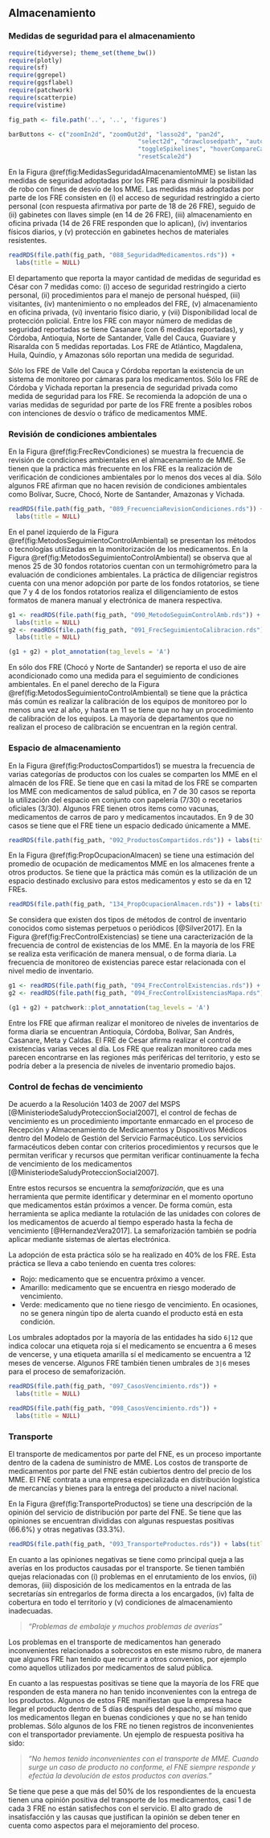 ## Almacenamiento

### Medidas de seguridad para el almacenamiento

```r
require(tidyverse); theme_set(theme_bw())
require(plotly)
require(sf)
require(ggrepel)
require(ggsflabel)
require(patchwork)
require(scatterpie)
require(vistime)

fig_path <- file.path('..', '..', 'figures')

barButtons <- c("zoomIn2d", "zoomOut2d", "lasso2d", "pan2d", 
                                    "select2d", "drawclosedpath", "autoScale2d", "zoom2", 
                                    "toggleSpikelines", "hoverCompareCartesian", "hoverClosestCartesian", 
                                    "resetScale2d")
```

\maxdeadcycles=1000



En la Figura \@ref(fig:MedidasSeguridadAlmacenamientoMME) se listan las medidas de seguridad adoptadas por los FRE para disminuir la posibilidad de robo con fines de desvío de los MME. Las medidas más adoptadas por parte de los FRE consisten en (i) el acceso de seguridad restringido a cierto personal (con respuesta afirmativa por parte de 18 de 26 FRE), seguido de (ii) gabinetes con llaves simple (en 14 de 26 FRE), (iii) almacenamiento en oficina privada (14 de 26 FRE responden que lo aplican), (iv) inventarios físicos diarios, y (v) protección en gabinetes hechos de materiales resistentes. 

```r
readRDS(file.path(fig_path, "088_SeguridadMedicamentos.rds")) + 
  labs(title = NULL)
```

El departamento que reporta la mayor cantidad de medidas de seguridad es César con 7 medidas como: (i) acceso de seguridad restringido a cierto personal, (ii) procedimientos para el manejo de personal huésped, (iii) visitantes, (iv) mantenimiento o no empleados del FRE, (v) almacenamiento en oficina privada, (vi) inventario físico diario, y (vii) Disponibilidad local de protección policial. Entre los FRE con mayor número de medidas de seguridad reportadas se tiene Casanare (con 6 medidas reportadas), y Córdoba, Antioquia, Norte de Santander, Valle del Cauca, Guaviare y Risaralda con 5 medidas reportadas. Los FRE de Atlántico, Magdalena, Huila, Quindío, y Amazonas sólo reportan una medida de seguridad. 

Sólo los FRE de Valle del Cauca y Córdoba reportan la existencia de un sistema de monitoreo por cámaras para los medicamentos. Sólo los FRE de Córdoba y Vichada reportan la presencia de seguridad privada como medida de seguridad para los FRE. Se recomienda la adopción de una o varias medidas de seguridad por parte de los FRE frente a posibles robos con intenciones de desvío o tráfico de medicamentos MME. 

### Revisión de condiciones ambientales

En la Figura \@ref(fig:FrecRevCondiciones) se muestra la frecuencia de revisión de condiciones ambientales en el almacenamiento de MME. Se tienen que la práctica más frecuente en los FRE es la realización de verificación de condiciones ambientales por lo menos dos veces al día. Sólo algunos FRE afirman que no hacen revisión de condiciones ambientales como Bolívar, Sucre, Chocó, Norte de Santander, Amazonas y Vichada.  

```r
readRDS(file.path(fig_path, "089_FrecuenciaRevisionCondiciones.rds")) + 
  labs(title = NULL)
```

En el panel izquierdo de la Figura \@ref(fig:MetodosSeguimientoControlAmbiental) se presentan los métodos o tecnologías utilizadas en la monitorización de los medicamentos. En la Figura \@ref(fig:MetodosSeguimientoControlAmbiental) se observa que al menos 25 de 30 fondos rotatorios cuentan con un termohigrómetro para la evaluación de condiciones ambientales. La práctica de diligenciar registros cuenta con una menor adopción por parte de los fondos rotatorios, se tiene que 7 y 4 de los fondos rotatorios realiza el diligenciamiento de estos formatos de manera manual y electrónica de manera respectiva. 

```r
g1 <- readRDS(file.path(fig_path, "090_MetodoSeguimControlAmb.rds")) + 
  labs(title = NULL)
g2 <- readRDS(file.path(fig_path, "091_FrecSeguimientoCalibracion.rds")) + 
  labs(title = NULL)

(g1 + g2) + plot_annotation(tag_levels = 'A')
```
En sólo dos FRE (Chocó y Norte de Santander) se reporta el uso de aire acondicionado como una medida para el seguimiento de condiciones ambientales. En el panel derecho de la Figura \@ref(fig:MetodosSeguimientoControlAmbiental) se tiene que la práctica más común es realizar la calibración de los equipos de monitoreo por lo menos una vez al año, y hasta en 11 se tiene que no hay un procedimiento de calibración de los equipos. La mayoría de departamentos que no realizan el proceso de calibración se encuentran en la región central. 

### Espacio de almacenamiento

En la Figura \@ref(fig:ProductosCompartidos1) se muestra la frecuencia de varias categorías de productos con los cuales se comparten los MME en el almacén de los FRE. Se tiene que en casi la mitad de los FRE se comparten los MME con medicamentos de salud pública, en 7 de 30 casos se reporta la utilización del espacio en conjunto con papelería (7/30) o recetarios oficiales (3/30). Algunos FRE tienen otros items como vacunas, medicamentos de carros de paro y medicamentos incautados. En 9 de 30 casos se tiene que el FRE tiene un espacio dedicado únicamente a MME.

```r
readRDS(file.path(fig_path, "092_ProductosCompartidos.rds")) + labs(title = NULL)
```
En la Figura \@ref(fig:PropOcupacionAlmacen) se tiene una estimación del promedio de ocupación de medicamentos MME en los almacenes frente a otros productos. Se tiene que la práctica más común es la utilización de un espacio destinado exclusivo para estos medicamentos y esto se da en 12 FREs. 

```r
readRDS(file.path(fig_path, "134_PropOcupacionAlmacen.rds")) + labs(title = NULL)
```

Se considera que existen dos tipos de métodos de control de inventario conocidos como sistemas perpetuos o periódicos [@Silver2017]. 
En la Figura \@ref(fig:FrecControlExistencias) se tiene una caracterización de la frecuencia de control de existencias de los MME. En la mayoría de los FRE se realiza esta verificación de manera mensual, o de forma diaria. La frecuencia de monitoreo de existencias parece estar relacionada con el nivel medio de inventario. 

```r
g1 <- readRDS(file.path(fig_path, "094_FrecControlExistencias.rds")) + labs(title = NULL)
g2 <- readRDS(file.path(fig_path, "094_FrecControlExistenciasMapa.rds")) + labs(title = NULL)

(g1 + g2) + patchwork::plot_annotation(tag_levels = 'A')
```

Entre los FRE que afirman realizar el monitoreo de niveles de inventarios de forma diaria se encuentran Antioquia, Córdoba, Bolívar, San Andrés, Casanare, Meta y Caldas. El FRE de Cesar afirma realizar el control de existencias varias veces al día. Los FRE que realizan monitoreo cada mes parecen encontrarse en las regiones más periféricas del territorio, y esto se podría deber a la presencia de niveles de inventario promedio bajos. 

### Control de fechas de vencimiento

De acuerdo a la Resolución 1403 de 2007 del MSPS [@MinisteriodeSaludyProteccionSocial2007], el control de fechas de vencimiento es un procedimiento importante enmarcado en el proceso de Recepción y Almacenamiento de Medicamentos y Dispositivos Médicos dentro del Modelo de Gestión del Servicio Farmacéutico. Los servicios farmacéuticos deben contar con criterios procedimientos y recursos que le permitan verificar y recursos que permitan verificar continuamente la fecha de vencimiento de los medicamentos [@MinisteriodeSaludyProteccionSocial2007].  

Entre estos recursos se encuentra la *semaforización*, que es una herramienta que permite identificar y determinar en el momento oportuno que medicamentos están próximos a vencer. De forma común, esta herramienta se aplica mediante la rotulación de las unidades con colores de los medicamentos de acuerdo al tiempo esperado hasta la fecha de vencimiento [@HernandezVera2017]. La semaforización también se podría aplicar mediante sistemas de alertas electrónica.

<!-- ```{r Semaforizacion, echo=FALSE, warning=FALSE, fig.cap='Utilización de técnicas de semaforización en el manejo del inventario', fig.width=6, fig.height=4, fig.topcaption=TRUE, out.width="85%"} -->
<!-- readRDS(file.path(fig_path, "095_UsoTecnicasSemaforizacion.rds")) + labs(title = NULL) -->
<!-- ``` -->

La adopción de esta práctica sólo se ha realizado en 40\% de los FRE. Esta práctica se lleva a cabo teniendo en cuenta tres colores:

- Rojo: medicamento que se encuentra próximo a vencer.
- Amarillo: medicamento que se encuentra en riesgo moderado de vencimiento.
- Verde: medicamento que no tiene riesgo de vencimiento. En ocasiones, no se genera ningún tipo de alerta cuando el producto está en esta condición.

Los umbrales adoptados por la mayoría de las entidades ha sido `6|12` que indica colocar una etiqueta roja sí el medicamento se encuentra a 6 meses de vencerse, y una etiqueta amarilla sí el medicamento se encuentra a 12 meses de vencerse. Algunos FRE también tienen umbrales de `3|6` meses para el proceso de semaforización.


```r
readRDS(file.path(fig_path, "097_CasosVencimiento.rds")) + 
  labs(title = NULL)
```

```r
readRDS(file.path(fig_path, "098_CasosVencimiento.rds")) + 
  labs(title = NULL)
```


### Transporte 

El transporte de medicamentos por parte del FNE, es un proceso importante dentro de la cadena de suministro de MME. Los costos de transporte de medicamentos por parte del FNE están cubiertos dentro del precio de los MME. El FNE contrata a una empresa especializada en distribución logística de mercancías y bienes para la entrega del producto a nivel nacional.

En la Figura \@ref(fig:TransporteProductos) se tiene una descripción de la opinión del servicio de distribución por parte del FNE. Se tiene que las opiniones se encuentran divididas con algunas respuestas positivas (66.6\%) y otras negativas (33.3\%).

```r
readRDS(file.path(fig_path, "093_TransporteProductos.rds")) + labs(title = NULL)
```

En cuanto a las opiniones negativas se tiene como principal queja a las averías en los productos causadas por el transporte. Se tienen también quejas relacionadas con (i) problemas en el enrutamiento de los envíos, (ii) demoras, (iii) disposición de los medicamentos en la entrada de las secretarías sin entregarlos de forma directa a los encargados, (iv) falta de cobertura en todo el territorio y (v) condiciones de almacenamiento inadecuadas. 

> *"Problemas de embalaje y muchos problemas de averías"*

Los problemas en el transporte de medicamentos han generado inconvenientes relacionados a sobrecostos en este mismo rubro, de manera que algunos FRE han tenido que recurrir a otros convenios, por ejemplo como aquellos utilizados por medicamentos de salud pública. 

En cuanto a las respuestas positivas se tiene que la mayoría de los FRE que responden de esta manera no han tenido inconvenientes con la entrega de los productos. Algunos de estos FRE manifiestan que la empresa hace llegar el producto dentro de 5 días después del despacho, así mismo que los medicamentos llegan en buenas condiciones y que no se han tenido problemas. Sólo algunos de los FRE no tienen registros de inconvenientes con el transportador previamente. Un ejemplo de respuesta positiva ha sido:

> *"No hemos tenido inconvenientes con el transporte de MME. Cuando surge un caso de producto no conforme, el FNE siempre responde y efectúa la devolución de estos productos con averías."*

Se tiene que pese a que más del 50\% de los respondientes de la encuesta tienen una opinión positiva del transporte de los medicamentos, casi 1 de cada 3 FRE no están satisfechos con el servicio. El alto grado de insatisfacción y las causas que justifican la opinión se deben tener en cuenta como aspectos para el mejoramiento del proceso.
